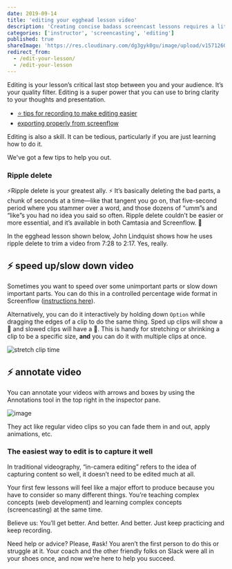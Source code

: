 ```yaml
---
date: 2019-09-14
title: 'editing your egghead lesson video'
description: 'Creating concise badass screencast lessons requires a little post processing.'
categories: ['instructor', 'screencasting', 'editing']
published: true
shareImage: 'https://res.cloudinary.com/dg3gyk0gu/image/upload/v1571260698/og-image-assets/share_image_screencasting.png'
redirect_from:
  - /edit-your-lesson/
  - /edit-your-lesson
---
```


Editing is your lesson’s critical last stop between you and your audience. It’s your quality filter. Editing is a super power that you can use to bring clarity to your thoughts and presentation.

- [⭐️ tips for recording to make editing easier](/instructor/screencasting/pre-editing)
- [exporting properly from screenflow](/instructor/screencasting/export-screenflow)

Editing is also a skill. It can be tedious, particularly if you are just learning how to do it. 

We've got a few tips to help you out.

### Ripple delete

⚡️Ripple delete is your greatest ally. ⚡️ It’s basically deleting the bad parts, a chunk of seconds at a time—like that tangent you go on, that five-second period where you stammer over a word, and those dozens of “umm”s and “like”s you had no idea you said so often. Ripple delete couldn’t be easier or more essential, and it’s available in both Camtasia and Screenflow. 🙌

In the egghead lesson shown below, John Lindquist shows how he uses ripple delete to trim a video from 7:28 to 2:17. Yes, really.

<ResponsiveEmbed src="https://egghead.io/lessons/tools-edit-with-ripple-delete/embed" />

## ⚡️ speed up/slow down video

Sometimes you want to speed over some unimportant parts or slow down important parts. You can do this in a controlled percentage wide format in Screenflow ([instructions here](https://www.youtube.com/watch?v=Pu4b-ECFAYk)).

Alternatively, you can do it interactively by holding down `Option` while dragging the edges of a clip to do the same thing. Sped up clips will show a :rabbit2: and slowed clips will have a :turtle:. This is handy for stretching or shrinking a clip to be a specific size, **and** you can do it with multiple clips at once.

![stretch clip time](https://user-images.githubusercontent.com/6764957/52251445-fb72e480-28a0-11e9-8b32-304670ce2e0e.gif)

## ⚡️ annotate video

You can annotate your videos with arrows and boxes by using the Annotations tool in the top right in the inspector pane.

![image](https://user-images.githubusercontent.com/6764957/52251395-ad5de100-28a0-11e9-9b18-e80056582711.png)

They act like regular video clips so you can fade them in and out, apply animations, etc.


### The easiest way to edit is to capture it well

In traditional videography, “in-camera editing” refers to the idea of capturing content so well, it doesn’t need to be edited much at all.

Your first few lessons will feel like a major effort to produce because you have to consider so many different things. You’re teaching complex concepts (web development) and learning complex concepts (screencasting) at the same time.

Believe us: You’ll get better. And better. And better. Just keep practicing and keep recording.

Need help or advice? Please, #ask! You aren’t the first person to do this or struggle at it. Your coach and the other friendly folks on Slack were all in your shoes once, and now we’re here to help you succeed.